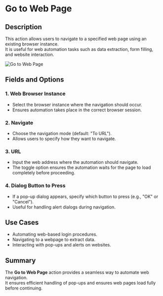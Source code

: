 # Go to Web Page  

## Description

This action allows users to navigate to a specified web page using an existing browser instance.  
It is useful for web automation tasks such as data extraction, form filling, and website interaction.  

![Go to Web Page](../../assets/browser-automation/go-to-web-page.png)  

## Fields and Options  

### 1. **Web Browser Instance**

- Select the browser instance where the navigation should occur.  
- Ensures automation takes place in the correct browser session.  

### 2. **Navigate**

- Choose the navigation mode (default: "To URL").  
- Allows users to specify how they want to navigate.  

### 3. **URL** 

- Input the web address where the automation should navigate.  
- The toggle option ensures the automation waits for the page to load completely before proceeding.  

### 4. **Dialog Button to Press**

- If a pop-up dialog appears, specify which button to press (e.g., "OK" or "Cancel").  
- Useful for handling alert dialogs during navigation.  

## Use Cases

- Automating web-based login procedures.  
- Navigating to a webpage to extract data.  
- Interacting with pop-ups and alerts on websites.  

## Summary  

The **Go to Web Page** action provides a seamless way to automate web navigation.  
It ensures efficient handling of pop-ups and ensures web pages load fully before continuing.  